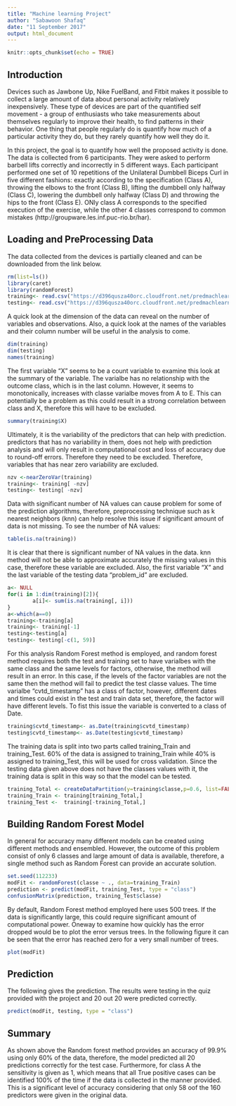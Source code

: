 ```yaml
---
title: "Machine learning Project"
author: "Sabawoon Shafaq"
date: "11 September 2017"
output: html_document
---
```


```r
knitr::opts_chunk$set(echo = TRUE)
```

## Introduction
Devices such as Jawbone Up, Nike FuelBand, and Fitbit makes it possible to collect a large amount of data about personal activity relatively inexpensively. These type of devices are part of the quantified self movement - a group of enthusiasts who take measurements about themselves regularly to improve their health, to find patterns in their behavior. One thing that people regularly do is quantify how much of a particular activity they do, but they rarely quantify how well they do it. 

In this project, the goal is to quantify how well the proposed activity is done. The data is collected from 6 participants. They were asked to perform barbell lifts correctly and incorrectly in 5 different ways. Each participant performed one set of 10 repetitions of the Unilateral Dumbbell Biceps Curl in five different fashions: exactly according to the specification (Class A), throwing the elbows to the front (Class B), lifting the dumbbell only halfway (Class C), lowering the dumbbell only halfway (Class D) and throwing the hips to the front (Class E). ONly class A corresponds to the specified execution of the exercise, while the other 4 classes correspond to common mistakes (http://groupware.les.inf.puc-rio.br/har).

## Loading and PreProcessing Data
The data collected from the devices is partially cleaned and can be downloaded from the link below.

```r
rm(list=ls())
library(caret)
library(randomForest)
training<- read.csv("https://d396qusza40orc.cloudfront.net/predmachlearn/pml-training.csv")
testing<- read.csv("https://d396qusza40orc.cloudfront.net/predmachlearn/pml-testing.csv")
```

A quick look at the dimension of the data can reveal on the number of variables and observations. Also, a quick look at the names of the variables and their column number will be useful in the analysis to come.

```r
dim(training)
dim(testing)
names(training)
```

The first variable "X" seems to be a count variable to examine this look at the summary of the variable. The varialbe has no relationship with the outcome class, which is in the last column. However, it seems to monotonically, increases with classe varialbe moves from A to E. This can potentially be a problem as this could result in a strong correlation between class and X, therefore this will have to be excluded.

``` r
summary(training$X)
```

Ultimately, it is the variability of the predictors that can help with prediction. predictors that has no variability in them, does not help with prediction analysis and will only result in computational cost and loss of accuracy due to round-off errors. Therefore they need to be excluded. Therefore, variables that has near zero variability are excluded.

```r
nzv <-nearZeroVar(training)
training<- training[ -nzv]
testing<- testing[ -nzv]
```

Data with significant number of NA values can cause problem for some of the prediction algorithms, therefore, preprocessing technique such as k nearest neighbors (knn) can help resolve this issue if significant amount of data is not missing. To see the number of NA values:

```r
table(is.na(training))
```
It is clear that there is significant number of NA values in the data. knn method will not be able to approximate accurately the missing values in this case, therefore these variable are excluded. Also, the first variable "X" and the last variable of the testing data "problem_id" are excluded.

```r
a<- NULL
for(i in 1:dim(training)[2]){
        a[i]<- sum(is.na(training[, i]))
}
a<-which(a==0)
training<-training[a]
training<- training[-1]
testing<-testing[a]
testing<- testing[-c(1, 59)]
```

For this analysis Random Forest method is employed, and random forest method requires both the test and training set to have varialbes with the same class and the same levels for factors, otherwise, the method will result in an error. In this case, if the levels of the factor variables are not the same then the method will fail to predict the test classe values. The time varialbe "cvtd_timestamp" has a class of factor, however, different dates and times could exist in the test and train data set, therefore, the factor will have different levels. To fist this issue the variable is converted to a class of Date.

```r
training$cvtd_timestamp<- as.Date(training$cvtd_timestamp)
testing$cvtd_timestamp<- as.Date(testing$cvtd_timestamp)
```

The training data is split into two parts called training_Train and training_Test. 60% of the data is assigned to training_Train while 40% is assigned to training_Test, this will be used for cross validation. Since the testing data given above does not have the classes values with it, the training data is split in this way so that the model can be tested.

```r
training_Total <- createDataPartition(y=training$classe,p=0.6, list=FALSE)
training_Train <- training[training_Total,]
training_Test <-  training[-training_Total,]
```


## Building Random Forest Model
In general for accuracy many different models can be created using different methods and ensembled. However, the outcome of this problem consist of only 6 classes and large amount of data is available, therefore, a single method such as Random Forest can provide an accurate solution.

```r
set.seed(112233)
modFit <- randomForest(classe ~ ., data=training_Train)
prediction <- predict(modFit, training_Test, type = "class")
confusionMatrix(prediction, training_Test$classe)
```

By default, Random Forest method employed here uses 500 trees. If the data is significantly large, this could require significant amount of computational power. Oneway to examine how quickly has the error dropped would be to plot the error versus trees. In the following figure it can be seen that the error has reached zero for a very small number of trees.
```r
plot(modFit)
```
## Prediction

The following gives the prediction. The results were testing in the quiz provided with the project and 20 out 20 were predicted correctly.

```r
predict(modFit, testing, type = "class")
```

## Summary
As shown above the Random forest method provides an accuracy of 99.9% using only 60% of the data, therefore, the model predicted all 20 predictions correctly for the test case. Furthermore, for class A the sensitivity is given as 1, which means that all True positive cases can be identified 100% of the time if the data is collected in the manner provided. This is a significant level of accuracy considering that only 58 oof the 160 predictors were given in the original data.

